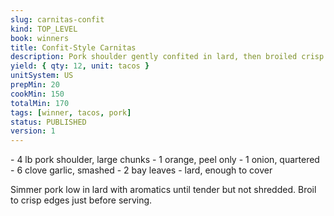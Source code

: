 ```yaml
---
slug: carnitas-confit
kind: TOP_LEVEL
book: winners
title: Confit-Style Carnitas
description: Pork shoulder gently confited in lard, then broiled crisp.
yield: { qty: 12, unit: tacos }
unitSystem: US
prepMin: 20
cookMin: 150
totalMin: 170
tags: [winner, tacos, pork]
status: PUBLISHED
version: 1
---
```


<IngredientGroup title="Pork">
- 4 lb pork shoulder, large chunks
- 1 orange, peel only
- 1 onion, quartered
</IngredientGroup>

<IngredientGroup title="Aromatics">
- 6 clove garlic, smashed
- 2 bay leaves
</IngredientGroup>

<IngredientGroup title="Fat">
- lard, enough to cover
</IngredientGroup>

<Step timer="7200">Simmer pork low in lard with aromatics until tender but not shredded.</Step>
<Step timer="300">Broil to crisp edges just before serving.</Step>

<ComponentRef book="winners" slug="garlic-mojo" scale="1" include="LINK" />

<Media kind="image" src="https://example.com/carnitas.jpg" alt="Crispy carnitas tacos" />
